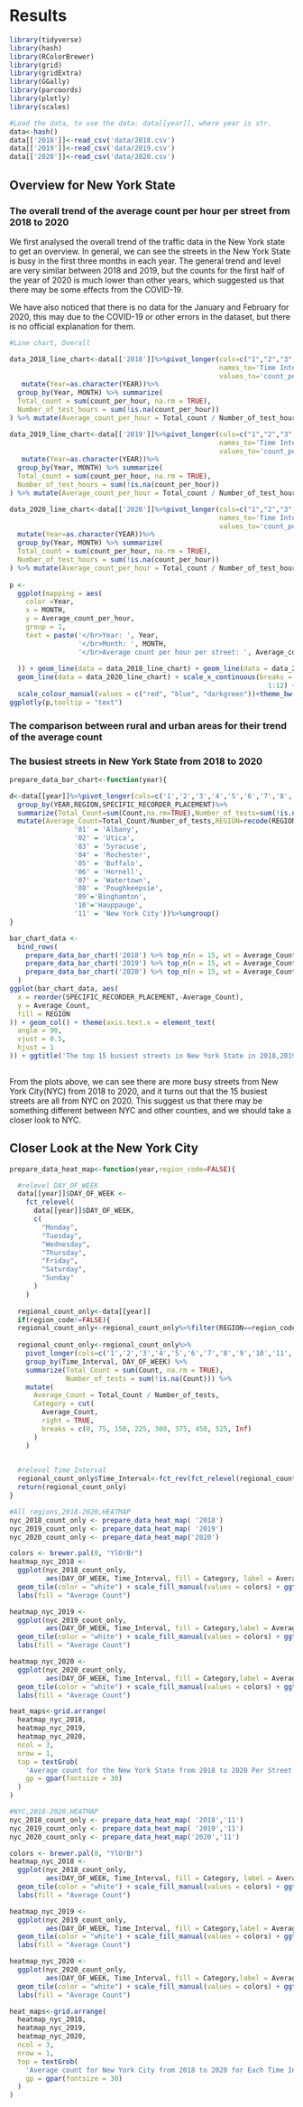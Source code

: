 # Results


```r
library(tidyverse)
library(hash)
library(RColorBrewer)
library(grid)
library(gridExtra)
library(GGally)
library(parcoords)
library(plotly)
library(scales) 
```


```r
#Load the data, to use the data: data[[year]], where year is str.
data<-hash()
data[['2018']]<-read_csv('data/2018.csv')
data[['2019']]<-read_csv('data/2019.csv')
data[['2020']]<-read_csv('data/2020.csv')


```

## Overview for New York State
### The overall trend of the average count per hour per street from 2018 to 2020
We first analysed the overall trend of the traffic data in the New York state to get an overview. In general, we can see the streets in the New York State is busy in the first three months in each year. The general trend and level are very similar between 2018 and 2019, but the counts for the first half of the year of 2020 is much lower than other years, which suggested us that there may be some effects from the COVID-19.

We have also noticed that there is no data for the January and February for 2020, this may due to the COVID-19 or other errors in the dataset, but there is no official explanation for them.
```r
#Line chart, Overall

data_2018_line_chart<-data[['2018']]%>%pivot_longer(cols=c("1","2","3","4","5","6","7","8","9","10","11","12","13","14","15","16","17","18","19","20","21","22","23","24"), 
                                                    names_to='Time Interval',
                                                    values_to='count_per_hour',)%>%
   mutate(Year=as.character(YEAR))%>%
  group_by(Year, MONTH) %>% summarize(
  Total_count = sum(count_per_hour, na.rm = TRUE),
  Number_of_test_hours = sum(!is.na(count_per_hour))
) %>% mutate(Average_count_per_hour = Total_count / Number_of_test_hours)

data_2019_line_chart<-data[['2019']]%>%pivot_longer(cols=c("1","2","3","4","5","6","7","8","9","10","11","12","13","14","15","16","17","18","19","20","21","22","23","24"), 
                                                    names_to='Time Interval',
                                                    values_to='count_per_hour',)%>%
   mutate(Year=as.character(YEAR))%>%
  group_by(Year, MONTH) %>% summarize(
  Total_count = sum(count_per_hour, na.rm = TRUE),
  Number_of_test_hours = sum(!is.na(count_per_hour))
) %>% mutate(Average_count_per_hour = Total_count / Number_of_test_hours)

data_2020_line_chart<-data[['2020']]%>%pivot_longer(cols=c("1","2","3","4","5","6","7","8","9","10","11","12","13","14","15","16","17","18","19","20","21","22","23","24"),
                                                    names_to='Time Interval',
                                                    values_to='count_per_hour',)%>%
  mutate(Year=as.character(YEAR))%>%
  group_by(Year, MONTH) %>% summarize(
  Total_count = sum(count_per_hour, na.rm = TRUE),
  Number_of_test_hours = sum(!is.na(count_per_hour))
) %>% mutate(Average_count_per_hour = Total_count / Number_of_test_hours)
  
p <-
  ggplot(mapping = aes(
    color =Year,
    x = MONTH,
    y = Average_count_per_hour,
    group = 1,
    text = paste('</br>Year: ', Year,
                 '</br>Month: ', MONTH,
                 '</br>Average count per hour per street: ', Average_count_per_hour)
                    
  )) + geom_line(data = data_2018_line_chart) + geom_line(data = data_2019_line_chart) +
  geom_line(data = data_2020_line_chart) + scale_x_continuous(breaks = 1:12, labels =
                                                                1:12) + xlab("Month") + ylab("Average count per hour for each street") +
  scale_colour_manual(values = c("red", "blue", "darkgreen"))+theme_bw()+ggtitle('the average count per hour per street from 2018 to 2020')
ggplotly(p,tooltip = "text")
```


### The comparison between rural and urban areas for their trend of the average count

### The busiest streets in New York State from 2018 to 2020

```r

prepare_data_bar_chart<-function(year){

d<-data[[year]]%>%pivot_longer(cols=c('1','2','3','4','5','6','7','8','9','10','11','12','13','14','15','16','17','18','19','20','21','22','23','24'),names_to="Time_Interval",values_to = "Count")%>%
  group_by(YEAR,REGION,SPECIFIC_RECORDER_PLACEMENT)%>%
  summarize(Total_Count=sum(Count,na.rm=TRUE),Number_of_tests=sum(!is.na(Count)))%>%
  mutate(Average_Count=Total_Count/Number_of_tests,REGION=recode(REGION, 
                '01' = 'Albany', 
                '02' = 'Utica',
                '03' = 'Syracuse',
                '04' = 'Rochester',
                '05' = 'Buffalo',
                '06' = 'Hornell',
                '07' = 'Watertown',
                '08' = 'Poughkeepsie',
                '09'='Binghamton',
                '10'='Hauppauge',
                '11' = 'New York City'))%>%ungroup()
}

bar_chart_data <-
  bind_rows(
    prepare_data_bar_chart('2018') %>% top_n(n = 15, wt = Average_Count),
    prepare_data_bar_chart('2019') %>% top_n(n = 15, wt = Average_Count),
    prepare_data_bar_chart('2020') %>% top_n(n = 15, wt = Average_Count)
  )
ggplot(bar_chart_data, aes(
  x = reorder(SPECIFIC_RECORDER_PLACEMENT,-Average_Count),
  y = Average_Count,
  fill = REGION
)) + geom_col() + theme(axis.text.x = element_text(
  angle = 90,
  vjust = 0.5,
  hjust = 1
)) + ggtitle('The top 15 busiest streets in New York State in 2018,2019 and 2020') + facet_wrap( ~
                                                                                     YEAR, ncol = 1, scales = "free_x")


```
From the plots above, we can see there are more busy streets from New York City(NYC) from 2018 to 2020, and it turns out that the 15 busiest streets are all from NYC on 2020. This suggest us that there may be something different between NYC and other counties, and we should take a closer look to NYC.

## Closer Look at the New York City
```r

prepare_data_heat_map<-function(year,region_code=FALSE){

  #relevel DAY_OF_WEEK
  data[[year]]$DAY_OF_WEEK <-
    fct_relevel(
      data[[year]]$DAY_OF_WEEK,
      c(
        "Monday",
        "Tuesday",
        "Wednesday",
        "Thursday",
        "Friday",
        "Saturday",
        "Sunday"
      )
    )
  
  regional_count_only<-data[[year]]
  if(region_code!=FALSE){
  regional_count_only<-regional_count_only%>%filter(REGION==region_code)}
  
  regional_count_only<-regional_count_only%>%
    pivot_longer(cols=c('1','2','3','4','5','6','7','8','9','10','11','12','13','14','15','16','17','18','19','20','21','22','23','24'),names_to="Time_Interval",values_to = "Count")%>%
    group_by(Time_Interval, DAY_OF_WEEK) %>%
    summarize(Total_Count = sum(Count, na.rm = TRUE),
              Number_of_tests = sum(!is.na(Count))) %>% 
    mutate(
      Average_Count = Total_Count / Number_of_tests,
      Category = cut(
        Average_Count,
        right = TRUE,
        breaks = c(0, 75, 150, 225, 300, 375, 450, 525, Inf)
      )
    )
  

  #relevel Time_Interval
  regional_count_only$Time_Interval<-fct_rev(fct_relevel(regional_count_only$Time_Interval,c('1','2','3','4','5','6','7','8','9','10','11','12','13','14','15','16','17','18','19','20','21','22','23','24')))
  return(regional_count_only)
}

```

```r

#All regions,2018-2020,HEATMAP
nyc_2018_count_only <- prepare_data_heat_map( '2018')
nyc_2019_count_only <- prepare_data_heat_map( '2019')
nyc_2020_count_only <- prepare_data_heat_map('2020')

colors <- brewer.pal(8, "YlOrBr")
heatmap_nyc_2018 <-
  ggplot(nyc_2018_count_only,
         aes(DAY_OF_WEEK, Time_Interval, fill = Category, label = Average_Count)) +
  geom_tile(color = "white") + scale_fill_manual(values = colors) + ggtitle('2018') +
  labs(fill = "Average Count")

heatmap_nyc_2019 <-
  ggplot(nyc_2019_count_only,
         aes(DAY_OF_WEEK, Time_Interval, fill = Category,label = Average_Count)) +
  geom_tile(color = "white") + scale_fill_manual(values = colors) + ggtitle('2019') +
  labs(fill = "Average Count")

heatmap_nyc_2020 <-
  ggplot(nyc_2020_count_only,
         aes(DAY_OF_WEEK, Time_Interval, fill = Category,label = Average_Count)) +
  geom_tile(color = "white") + scale_fill_manual(values = colors) + ggtitle('2020') +
  labs(fill = "Average Count")

heat_maps<-grid.arrange(
  heatmap_nyc_2018,
  heatmap_nyc_2019,
  heatmap_nyc_2020,
  ncol = 3,
  nrow = 1,
  top = textGrob(
    'Average count for the New York State from 2018 to 2020 Per Street for Each Time Interval in a Week',
    gp = gpar(fontsize = 30)
  )
)
```


```r
#NYC,2018-2020,HEATMAP
nyc_2018_count_only <- prepare_data_heat_map( '2018','11')
nyc_2019_count_only <- prepare_data_heat_map( '2019','11')
nyc_2020_count_only <- prepare_data_heat_map('2020','11')

colors <- brewer.pal(8, "YlOrBr")
heatmap_nyc_2018 <-
  ggplot(nyc_2018_count_only,
         aes(DAY_OF_WEEK, Time_Interval, fill = Category, label = Average_Count)) +
  geom_tile(color = "white") + scale_fill_manual(values = colors) + ggtitle('2018') +
  labs(fill = "Average Count")

heatmap_nyc_2019 <-
  ggplot(nyc_2019_count_only,
         aes(DAY_OF_WEEK, Time_Interval, fill = Category,label = Average_Count)) +
  geom_tile(color = "white") + scale_fill_manual(values = colors) + ggtitle('2019') +
  labs(fill = "Average Count")

heatmap_nyc_2020 <-
  ggplot(nyc_2020_count_only,
         aes(DAY_OF_WEEK, Time_Interval, fill = Category,label = Average_Count)) +
  geom_tile(color = "white") + scale_fill_manual(values = colors) + ggtitle('2020') +
  labs(fill = "Average Count")

heat_maps<-grid.arrange(
  heatmap_nyc_2018,
  heatmap_nyc_2019,
  heatmap_nyc_2020,
  ncol = 3,
  nrow = 1,
  top = textGrob(
    'Average count for New York City from 2018 to 2020 for Each Time Interval in a Week',
    gp = gpar(fontsize = 30)
  )
)
  
```


